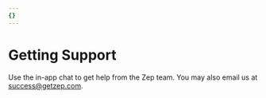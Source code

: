 ```yaml
---
{}
---
```


# Getting Support

Use the in-app chat to get help from the Zep team. You may also email us at [success@getzep.com](mailto:success@getzep.com).
